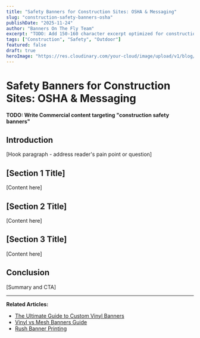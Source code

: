 ```yaml
---
title: "Safety Banners for Construction Sites: OSHA & Messaging"
slug: "construction-safety-banners-osha"
publishDate: "2025-11-24"
author: "Banners On The Fly Team"
excerpt: "TODO: Add 150-160 character excerpt optimized for construction safety banners"
tags: ["Construction", "Safety", "Outdoor"]
featured: false
draft: true
heroImage: "https://res.cloudinary.com/your-cloud/image/upload/v1/blog/construction-safety-banners-osha.jpg"
---
```


# Safety Banners for Construction Sites: OSHA & Messaging

**TODO: Write Commercial content targeting "construction safety banners"**

## Introduction

[Hook paragraph - address reader's pain point or question]

## [Section 1 Title]

[Content here]

## [Section 2 Title]

[Content here]

## [Section 3 Title]

[Content here]

## Conclusion

[Summary and CTA]

---

**Related Articles:**
- [The Ultimate Guide to Custom Vinyl Banners](/blog/custom-vinyl-banners-ultimate-guide)
- [Vinyl vs Mesh Banners Guide](/blog/vinyl-vs-mesh-banners-guide)
- [Rush Banner Printing](/blog/24-hour-rush-banner-printing)
